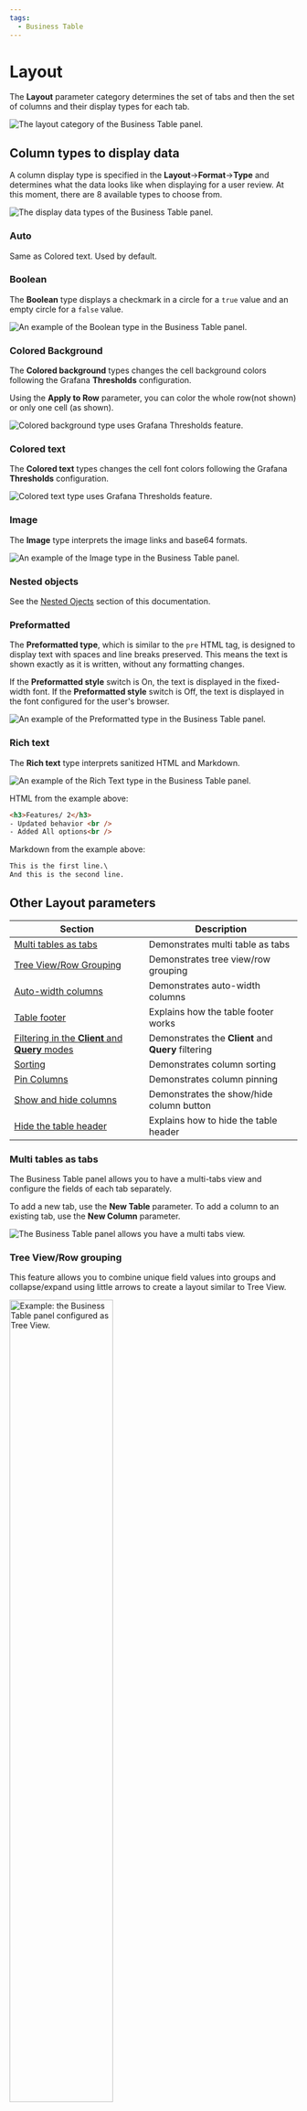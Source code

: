 ```yaml
---
tags:
  - Business Table
---
```



# Layout

The **Layout** parameter category determines the set of tabs and then the set of columns and their display types for each tab.

<Image
  title="The layout category of the Business Table panel."
  src="/img/plugins/business-table/layout.png"
/>

## Column types to display data

A column display type is specified in the **Layout**->**Format**->**Type** and determines what the data looks like when displaying for a user review. At this moment, there are 8 available types to choose from.

<Image
  title="The display data types of the Business Table panel."
  src="/img/plugins/business-table/layout-types.png"
/>

### Auto

Same as Colored text. Used by default.

### Boolean

The **Boolean** type displays a checkmark in a circle for a `true` value and an empty circle for a `false` value.

<Image
  title="An example of the Boolean type in the Business Table panel."
  src="/img/blog/2024-12-04-business-table-1.9.0/boolean-type.png"
/>

### Colored Background

The **Colored background** types changes the cell background colors following the Grafana **Thresholds** configuration.

Using the **Apply to Row** parameter, you can color the whole row(not shown) or only one cell (as shown).

<Image
  title="Colored background type uses Grafana Thresholds feature."
  src="/img/plugins/business-table/colored-background.png"
/>

### Colored text

The **Colored text** types changes the cell font colors following the Grafana **Thresholds** configuration.

<Image
  title="Colored text type uses Grafana Thresholds feature."
  src="/img/plugins/business-table/colored-text.png"
/>

### Image

The **Image** type interprets the image links and base64 formats.

<Image
  title="An example of the Image type in the Business Table panel."
  src="/img/blog/2024-12-04-business-table-1.9.0/image-type.png"
/>

### Nested objects

See the [Nested Ojects](/plugins/business-table/nested/) section of this documentation.

### Preformatted

The **Preformatted type**, which is similar to the `pre` HTML tag, is designed to display text with spaces and line breaks preserved. This means the text is shown exactly as it is written, without any formatting changes.

If the **Preformatted style** switch is On, the text is displayed in the fixed-width font.
If the **Preformatted style** switch is Off, the text is displayed in the font configured for the user's browser.

<Image
  title="An example of the Preformatted type in the Business Table panel."
  src="/img/blog/2024-12-04-business-table-1.9.0/pre-type.png"
/>

### Rich text

The **Rich text** type interprets sanitized HTML and Markdown.

<Image
  title="An example of the Rich Text type in the Business Table panel."
  src="/img/blog/2024-12-04-business-table-1.9.0/rich-type.png"
/>

HTML from the example above:

```html
<h3>Features/ 2</h3>
- Updated behavior <br />
- Added All options<br />
```

Markdown from the example above:

```markdown
This is the first line.\
And this is the second line.
```

## Other Layout parameters

| Section                                                       | Description                                         |
| ------------------------------------------------------------- | --------------------------------------------------- |
| [Multi tables as tabs](#multi-tables-as-tabs)                 | Demonstrates multi table as tabs                    |
| [Tree View/Row Grouping](#tree-viewrow-grouping)              | Demonstrates tree view/row grouping                 |
| [Auto-width columns](#auto-width-columns)                     | Demonstrates auto-width columns                     |
| [Table footer](#table-footer)                                 | Explains how the table footer works                 |
| [Filtering in the **Client** and **Query** modes](#filtering) | Demonstrates the **Client** and **Query** filtering |
| [Sorting](#sorting)                                           | Demonstrates column sorting                         |
| [Pin Columns](#pin-columns)                                   | Demonstrates column pinning                         |
| [Show and hide columns](#show-and-hide-columns)               | Demonstrates the show/hide column button            |
| [Hide the table header](#option-to-hide-the-table-header)     | Explains how to hide the table header               |

### Multi tables as tabs

The Business Table panel allows you to have a multi-tabs view and configure the fields of each tab separately.

To add a new tab, use the **New Table** parameter.
To add a column to an existing tab, use the **New Column** parameter.

<Image
  title="The Business Table panel allows you have a multi tabs view."
  src="/img/plugins/business-table/tabs.png"
/>

### Tree View/Row grouping

This feature allows you to combine unique field values into groups and collapse/expand using little arrows to create a layout similar to Tree View.

<Image
  title="Example: the Business Table panel configured as Tree View."
  src="/img/plugins/business-table/table-treeview.gif"
  width="60%"
/>

Below is the steps of how to configure Business Table panel Tree View.

<Image
  title="The Business Table panel row grouping."
  src="/img/plugins/business-table/row-grouping.png"
/>

### Auto-width columns

The column width can be determined automatically within a specified range or explicitly hardcoded by a user in pixels.

<Image
  title="Auto-width column property."
  src="/img/plugins/business-table/auto-width.png"
/>

### Table footer

Every column of the Business Table panel has the **Show in Footer** property.
If at least one column has it set up, then a footer will be shown.

You can select the aggregation function individually for each column to be applied toward the value displayed in the footer.

<Image
  title="The Business Table panel supports the Footer feature."
  src="/img/plugins/business-table/footer.png"
/>

### Filtering

The Business Table panel starts strong with the filtering feature offering two main options:

- Client,
- Query.

#### Client

Every column of the Business Table panel offers the **Filter** feature. If set to **Yes**, the funnel icon will appear next to the column header.

With the **Filter Mode**->**Client**, when a user clicks on the funnel icon further filterimg options appear.

What those options are depends on the column data type:

- **String**
  - **Search** (step 5 from the image below). It provides a form to type free text or enter a number value to use in the filtering.
  - **Options** (step 6 from the image below). It provides a multi-select list of all existing values in the column.

<Image
  title="The Client filtering feature of the Business Table panel for the String data type."
  src="/img/plugins/business-table/filtering-client-string.png"
/>

- **Number**

Select from a list of mathematical operations and specify a number to apply it towards.

<Image
  title="The Client filtering feature of the Business Table panel for the Number data type."
  src="/img/plugins/business-table/filtering-client-number.png"
/>

- **Time**

Select a time range using a standard Grafana range picker.

<Image
  title="The Client filtering feature of the Business Table panel for the Time data type."
  src="/img/plugins/business-table/filtering-client-time.png"
/>

#### Query

This method of filtering allows panel interconnectivity or use in the data links. With the **Filter Mode**->**Query**, the displayed data is filtered according to the selected dashboard variables.

Below is how you can configure the **Query** filtering method.

<Image
  title="The Query filtering feature of the Business Table panel."
  src="/img/plugins/business-table/filtering-query.png"
/>

In this example, two panels are working together (panel interconnectivity). A user selects a value on the Business Variable panel, changing the status displayed in the Business Table panel.

<Image
  title="Panel interconnectivity, the selected value on the Business Variable panel impacts the Business Table panel data."
  src="/img/plugins/business-table/query-filtering-w-var.gif"
/>

### Sorting

Every column of the Business Table panel has the **Sort** property. Set it to **Yes** and then specify the default sorting order - ascending or descending. The sorting icon appears next to the column header. The order changes to the opposite after the user clicks on the icon.

<Image
  title="The Business Table panel supports the Sorting feature."
  src="/img/plugins/business-table/sorting.png"
/>

### Pin Columns

It is a helpful feature for the wide tables. You can pin any column to always stay visible on the left or right.

<Image
  title="Column pin parameter."
  src="/img/blog/2024-09-26-business-table-1.3.0/pin.png"
  width="50%"
/>

Below, the column **Country** is pinned to the left.

<Image
  title="The column Country is pinned to the left."
  src="/img/blog/2024-09-26-business-table-1.3.0/pin.gif"
  width="50%"
/>

### Show and hide columns

:::info version
The feature is supported starting from version 1.5.0
:::

This feature allows you to hide/show any column in your Business Table visualization. It is helpful when you need to experiment with the table's visual aspects without removing the column (and all its configuration) to get an idea of what the visualization would look like without it.

Also, the column might be required for the underlying logic but not designed for the end user.

<Image
  title="Hide and show columns in the Business Table panel."
  src="/img/blog/2024-10-04-business-table-1.5.0/hide-show.png"
  width="60%"
/>

### Option to hide the table header

:::info version

Option to hide the table header is supported starting from the Business table 1.9.0

:::

You can hide the Business Table header from the dashboard by turning off the **Layout**->**Show header** switch.

<Image
  title="Show or hide the table header."
  src="/img/blog/2024-12-04-business-table-1.9.0/show-hide.png"
  width="70%"
/>

:::info Table header

The plus icon (the button to add a row) is also hidden if you hide a table header. That means if you need a user to have the ability to add a row, keep the table header visible.

:::
